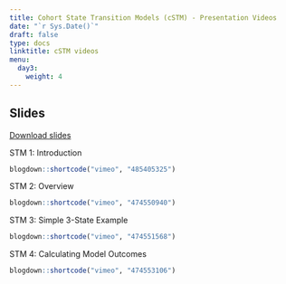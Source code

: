 ---
title: Cohort State Transition Models (cSTM) - Presentation Videos
date: "`r Sys.Date()`"
draft: false
type: docs
linktitle: cSTM videos
menu:
  day3:
    weight: 4
---

## Slides

[Download slides](../../../Course_Modularization/Markov models/Slides/MarkovModelSlides_ZIN.pdf)

STM 1: Introduction

```{r, echo=F}
blogdown::shortcode("vimeo", "485405325")
```

STM 2: Overview

```{r, echo=F}
blogdown::shortcode("vimeo", "474550940")
```

STM 3: Simple 3-State Example

```{r, echo=F}
blogdown::shortcode("vimeo", "474551568")
```

STM 4: Calculating Model Outcomes

```{r, echo=F}
blogdown::shortcode("vimeo", "474553106")
```

<!-- STM 5: Time-Varying State-Transition Models -->

<!-- ```{r, echo=F} -->
<!-- blogdown::shortcode("vimeo", "474560741") -->
<!-- ``` -->

<!-- STM 6: History Dependence -->

<!-- ```{r, echo=F} -->
<!-- blogdown::shortcode("vimeo", "474560799") -->
<!-- ``` -->



